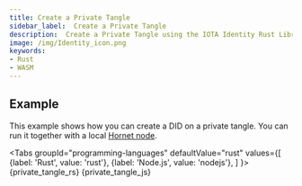 ```yaml
---
title: Create a Private Tangle
sidebar_label:  Create a Private Tangle
description:  Create a Private Tangle using the IOTA Identity Rust Library or its WASM binding
image: /img/Identity_icon.png
keywords:
- Rust
- WASM
---
```


## Example

This example shows how you can create a DID on a private tangle. You can run it together with a local [Hornet node](https://wiki.iota.org/hornet/welcome).

<Tabs
    groupId="programming-languages"
    defaultValue="rust"
    values={[
        {label: 'Rust', value: 'rust'},
        {label: 'Node.js', value: 'nodejs'},
    ]
    }>
    <TabItem value="rust">
        <CodeBlock className="language-rust">
            {private_tangle_rs}
        </CodeBlock>
    </TabItem>
    <TabItem value='nodejs'>
        <CodeBlock className="language-javascript">
            {private_tangle_js}
        </CodeBlock></TabItem>
</Tabs>